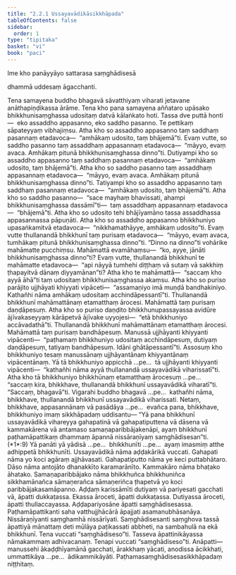 ```yaml
---
title: "2.2.1 Ussayavādikāsikkhāpada"
tableOfContents: false
sidebar:
  order: 1
type: "tipitaka"
basket: "vi"
book: "paci"
---
```



<DynamicBreadcrumb />


<Paragraph number="2203" type="center" book="paci">
Ime kho panāyyāyo sattarasa saṃghādisesā

  
dhammā uddesaṃ āgacchanti.


</Paragraph>

<Division number="678" book="paci" e="ch" v="2" p="288">

<Paragraph number="2204" book="paci">
Tena samayena buddho bhagavā sāvatthiyaṃ viharati jetavane anāthapiṇḍikassa ārāme. Tena kho pana samayena aññataro upāsako bhikkhunisaṃghassa udositaṃ datvā kālaṅkato hoti. Tassa dve puttā honti—  eko assaddho appasanno, eko saddho pasanno. Te pettikaṃ sāpateyyaṃ vibhajiṃsu. Atha kho so assaddho appasanno taṃ saddhaṃ pasannaṃ etadavoca—  “amhākaṃ udosito, taṃ bhājemā”ti. Evaṃ vutte, so saddho pasanno taṃ assaddhaṃ appasannaṃ etadavoca—  “māyyo, evaṃ avaca. Amhākaṃ pitunā bhikkhunisaṃghassa dinno”ti. Dutiyampi kho so assaddho appasanno taṃ saddhaṃ pasannaṃ etadavoca—  “amhākaṃ udosito, taṃ bhājemā”ti. Atha kho so saddho pasanno taṃ assaddhaṃ appasannaṃ etadavoca—  “māyyo, evaṃ avaca. Amhākaṃ pitunā bhikkhunisaṃghassa dinno”ti. Tatiyampi kho so assaddho appasanno taṃ saddhaṃ pasannaṃ etadavoca—  “amhākaṃ udosito, taṃ bhājemā”ti. Atha kho so saddho pasanno—  “sace mayhaṃ bhavissati, ahampi bhikkhunisaṃghassa dassāmī”ti—  taṃ assaddhaṃ appasannaṃ etadavoca—  “bhājemā”ti. Atha kho so udosito tehi bhājīyamāno tassa assaddhassa appasannassa pāpuṇāti. Atha kho so assaddho appasanno bhikkhuniyo upasaṅkamitvā etadavoca—  “nikkhamathāyye, amhākaṃ udosito”ti.
</Paragraph>

<Paragraph number="2205" book="paci">
Evaṃ vutte thullanandā bhikkhunī taṃ purisaṃ etadavoca—  “māyyo, evaṃ avaca, tumhākaṃ pitunā bhikkhunisaṃghassa dinno”ti. “Dinno na dinno”ti vohārike mahāmatte pucchiṃsu. Mahāmattā evamāhaṃsu—  “ko, ayye, jānāti bhikkhunisaṃghassa dinno”ti? Evaṃ vutte, thullanandā bhikkhunī te mahāmatte etadavoca—  “api nāyyā tumhehi diṭṭhaṃ vā sutaṃ vā sakkhiṃ ṭhapayitvā dānaṃ diyyamānan”ti? Atha kho te mahāmattā—  “saccaṃ kho ayyā āhā”ti taṃ udositaṃ bhikkhunisaṃghassa akaṃsu. Atha kho so puriso parājito ujjhāyati khiyyati vipāceti—  “assamaṇiyo imā muṇḍā bandhakiniyo. Kathañhi nāma amhākaṃ udositaṃ acchindāpessantī”ti. Thullanandā bhikkhunī mahāmattānaṃ etamatthaṃ ārocesi. Mahāmattā taṃ purisaṃ daṇḍāpesuṃ. Atha kho so puriso daṇḍito bhikkhunupassayassa avidūre ājīvakaseyyaṃ kārāpetvā ājīvake uyyojesi—  “etā bhikkhuniyo accāvadathā”ti.
</Paragraph>

<Paragraph number="2206" book="paci">
Thullanandā bhikkhunī mahāmattānaṃ etamatthaṃ ārocesi. Mahāmattā taṃ purisaṃ bandhāpesuṃ. Manussā ujjhāyanti khiyyanti vipācenti—  “paṭhamaṃ bhikkhuniyo udositaṃ acchindāpesuṃ, dutiyaṃ daṇḍāpesuṃ, tatiyaṃ bandhāpesuṃ. Idāni ghātāpessantī”ti.
</Paragraph>

<Paragraph number="2207" book="paci">
Assosuṃ kho bhikkhuniyo tesaṃ manussānaṃ ujjhāyantānaṃ khiyyantānaṃ vipācentānaṃ. Yā tā bhikkhuniyo appicchā …pe…  tā ujjhāyanti khiyyanti vipācenti—  “kathañhi nāma ayyā thullanandā ussayavādikā viharissatī”ti. Atha kho tā bhikkhuniyo bhikkhūnaṃ etamatthaṃ ārocesuṃ …pe…  “saccaṃ kira, bhikkhave, thullanandā bhikkhunī ussayavādikā viharatī”ti. “Saccaṃ, bhagavā”ti. Vigarahi buddho bhagavā …pe…  kathañhi nāma, bhikkhave, thullanandā bhikkhunī ussayavādikā viharissati. Netaṃ, bhikkhave, appasannānaṃ vā pasādāya …pe…  evañca pana, bhikkhave, bhikkhuniyo imaṃ sikkhāpadaṃ uddisantu—
</Paragraph>

</Division>
<Division number="679" book="paci" e="ch" v="2" p="289">

<Paragraph number="2208" book="paci">
<Emphasis>“Yā pana bhikkhunī ussayavādikā vihareyya gahapatinā vā gahapatiputtena vā dāsena vā kammakārena vā antamaso samaṇaparibbājakenāpi, ayaṃ bhikkhunī paṭhamāpattikaṃ dhammaṃ āpannā nissāraṇīyaṃ saṃghādisesan”</Emphasis>ti. (*1*:<Emphasis>9</Emphasis>)
</Paragraph>

</Division>
<Division number="680" book="paci" e="ch" v="2" p="289">

<Paragraph number="2209" book="paci">
<Emphasis>Yā panā</Emphasis>ti yā yādisā …pe…  <Emphasis>bhikkhunī</Emphasis>ti …pe…  ayaṃ imasmiṃ atthe adhippetā bhikkhunīti.
</Paragraph>

<Paragraph number="2210" book="paci">
<Emphasis>Ussayavādikā</Emphasis> nāma aḍḍakārikā vuccati.
</Paragraph>

<Paragraph number="2211" book="paci">
<Emphasis>Gahapati</Emphasis> nāma yo koci agāraṃ ajjhāvasati.
</Paragraph>

<Paragraph number="2212" book="paci">
<Emphasis>Gahapatiputto</Emphasis> nāma ye keci puttabhātaro.
</Paragraph>

<Paragraph number="2213" book="paci">
<Emphasis>Dāso</Emphasis> nāma antojāto dhanakkīto karamarānīto.
</Paragraph>

<Paragraph number="2214" book="paci">
<Emphasis>Kammakāro</Emphasis> nāma bhaṭako āhatako.
</Paragraph>

<Paragraph number="2215" book="paci">
<Emphasis>Samaṇaparibbājako</Emphasis> nāma bhikkhuñca bhikkhuniñca sikkhamānañca sāmaṇerañca sāmaṇeriñca ṭhapetvā yo koci paribbājakasamāpanno.
</Paragraph>

<Paragraph number="2216" book="paci">
Aḍḍaṃ karissāmīti dutiyaṃ vā pariyesati gacchati vā, āpatti dukkaṭassa. Ekassa āroceti, āpatti dukkaṭassa. Dutiyassa āroceti, āpatti thullaccayassa. Aḍḍapariyosāne āpatti saṃghādisesassa.
</Paragraph>

<Paragraph number="2217" book="paci">
<Emphasis>Paṭhamāpattikan</Emphasis>ti saha vatthujjhācārā āpajjati asamanubhāsanāya.
</Paragraph>

<Paragraph number="2218" book="paci">
<Emphasis>Nissāraṇīyan</Emphasis>ti saṃghamhā nissārīyati.
</Paragraph>

<Paragraph number="2219" book="paci">
<Emphasis>Saṃghādisesan</Emphasis>ti saṃghova tassā āpattiyā mānattaṃ deti mūlāya paṭikassati abbheti, na sambahulā na ekā bhikkhunī. Tena vuccati “saṃghādiseso”ti. Tasseva āpattinikāyassa nāmakammaṃ adhivacanaṃ. Tenapi vuccati “saṃghādiseso”ti.
</Paragraph>

</Division>
<Division number="681" book="paci" e="ch" v="2" p="290">

<Paragraph number="2220" book="paci">
Anāpatti—  manussehi ākaḍḍhīyamānā gacchati, ārakkhaṃ yācati, anodissa ācikkhati, ummattikāya …pe…  ādikammikāyāti.

</Paragraph>
</Division>

<Paragraph number="2221" type="center" book="paci">
Paṭhamasaṃghādisesasikkhāpadaṃ niṭṭhitaṃ.
</Paragraph>